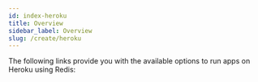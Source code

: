 ```yaml
---
id: index-heroku
title: Overview  
sidebar_label: Overview
slug: /create/heroku
---
```



The following links provide you with the available options to run apps on Heroku using Redis:

<div class="row">
 <div class="col">
     <RedisCard
        title="Heroku Portal"
        description="Create a Redis database on Heroku"
        page="/create/heroku/portal"
        />
 </div>
 <div class="col">
    <RedisCard
        title="Deploy a NodeJS app on Heroku"
        description="How to deploy a NodeJS based application on Heroku using Redis"
        page="/create/heroku/herokunodejs"
        />
 </div>
 <div class="col">
    <RedisCard
        title="Deploy a Python app on Heroku"
        description="How to deploy a Python app on Heroku using Redis"
        page="/create/heroku/herokupython"
        />
 </div>
 </div>

<div class="row">
 <div class="col">
     <RedisCard
        title="Deploy a Java app on Heroku"
        description="How to deploy Java app on Heroku using Redis"
        page="/create/heroku/herokujava"
        />
 </div>
 <div class="col">
     <RedisCard
        title="Deploy Redis Rate Limiting app on Heroku in 5 Minutes"
        description="How to deploy Redis Rate Limiting app on Heroku using Go"
        page="/create/heroku/ratelimiting-go"
        />
 </div>
 </div>
